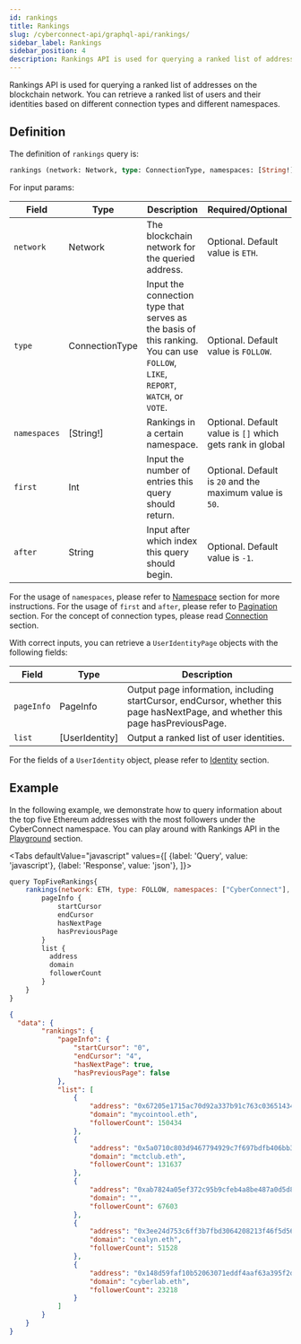 ```yaml
---
id: rankings
title: Rankings
slug: /cyberconnect-api/graphql-api/rankings/
sidebar_label: Rankings
sidebar_position: 4
description: Rankings API is used for querying a ranked list of addresses on the blockchain network. You can retrieve a ranked list of users and their identities based on different connection types and different namespaces.
---
```


Rankings API is used for querying a ranked list of addresses on the blockchain network. You can retrieve a ranked list of users and their identities based on different connection types and different namespaces.

## Definition

The definition of `rankings` query is:

```graphql
rankings (network: Network, type: ConnectionType, namespaces: [String!], first: Int, after: String) [UserIdentityPage]!
```

For input params:

| Field       | Type           | Description                                                                                                                     | Required/Optional                                                 |
| ----------- | -------------- | ------------------------------------------------------------------------------------------------------------------------------- | -------------------------------------------------------- |
| `network`   | Network        | The blockchain network for the queried address.                                                                                 | Optional. Default value is `ETH`.                                  |
| `type`      | ConnectionType | Input the connection type that serves as the basis of this ranking. You can use `FOLLOW`, `LIKE`, `REPORT`, `WATCH`, or `VOTE`. | Optional. Default value is `FOLLOW`.                               |
| `namespaces` | [String!]     | Rankings in a certain namespace.                                                                                      | Optional. Default value is `[]` which gets rank in global                        |
| `first`     | Int            | Input the number of entries this query should return.                                                                 | Optional. Default is `20` and the maximum value is `50`.                      |
| `after`     | String         | Input after which index this query should begin.                                                                      | Optional. Default value is `-1`.                                                 |

For the usage of `namespaces`, please refer to [Namespace](/resources/terminology/namespace) section for more instructions. For the usage of `first` and `after`, please refer to [Pagination](/resources/terminology/pagination) section. For the concept of connection types, please read [Connection](/concepts/connection) section.

With correct inputs, you can retrieve a `UserIdentityPage` objects with the following fields:

| Field      | Type           | Description                                                                                                                      |
| ---------- | -------------- | -------------------------------------------------------------------------------------------------------------------------------- |
| `pageInfo` | PageInfo       | Output page information, including startCursor, endCursor, whether this page hasNextPage, and whether this page hasPreviousPage. |
| `list`     | [UserIdentity] | Output a ranked list of user identities.                                                                                         |

For the fields of a `UserIdentity` object, please refer to [Identity](/cyberconnect-api/graphql-api/identity) section.

## Example

In the following example, we demonstrate how to query information about the top five Ethereum addresses with the most followers under the CyberConnect namespace. You can play around with Rankings API in the [Playground](/cyberconnect-api/playground) section.


<Tabs
    defaultValue="javascript"
    values={[
        {label: 'Query', value: 'javascript'},
        {label: 'Response', value: 'json'},
    ]}>
<TabItem value="javascript">

```javascript
query TopFiveRankings{
    rankings(network: ETH, type: FOLLOW, namespaces: ["CyberConnect"], first: 5) {
        pageInfo {
            startCursor
            endCursor
            hasNextPage
            hasPreviousPage
        }
        list {
          address
          domain
          followerCount
        }
    }
}
```

</TabItem>
<TabItem value="json">

```json
{
  "data": {
        "rankings": {
            "pageInfo": {
                "startCursor": "0",
                "endCursor": "4",
                "hasNextPage": true,
                "hasPreviousPage": false
            },
            "list": [
                {
                    "address": "0x67205e1715ac70d92a337b91c763c03651434fc7",
                    "domain": "mycointool.eth",
                    "followerCount": 150434
                },
                {
                    "address": "0x5a0710c803d9467794929c7f697bdfb406bb333a",
                    "domain": "mctclub.eth",
                    "followerCount": 131637
                },
                {
                    "address": "0xab7824a05ef372c95b9cfeb4a8be487a0d5d8ecb",
                    "domain": "",
                    "followerCount": 67603
                },
                {
                    "address": "0x3ee24d753c6ff3b7fbd3064208213f46f5d56bc7",
                    "domain": "cealyn.eth",
                    "followerCount": 51528
                },
                {
                    "address": "0x148d59faf10b52063071eddf4aaf63a395f2d41c",
                    "domain": "cyberlab.eth",
                    "followerCount": 23218
                }
            ]
        }
    }
}
```

</TabItem>
</Tabs>
